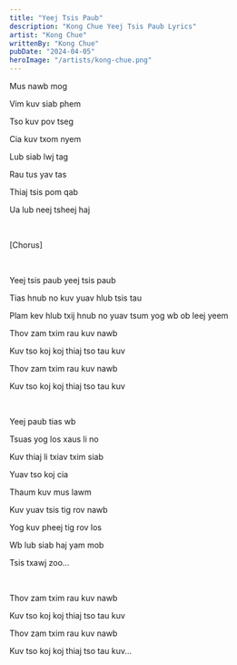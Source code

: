 ```yaml
---
title: "Yeej Tsis Paub"
description: "Kong Chue Yeej Tsis Paub Lyrics"
artist: "Kong Chue"
writtenBy: "Kong Chue"
pubDate: "2024-04-05"
heroImage: "/artists/kong-chue.png"
---
```


Mus nawb mog

Vim kuv siab phem

Tso kuv pov tseg

Cia kuv txom nyem

Lub siab lwj tag

Rau tus yav tas

Thiaj tsis pom qab

Ua lub neej tsheej haj

<br />

[Chorus]

<br />

Yeej tsis paub yeej tsis paub

Tias hnub no kuv yuav hlub tsis tau

Plam kev hlub txij hnub no yuav tsum yog wb ob leej yeem

Thov zam txim rau kuv nawb

Kuv tso koj koj thiaj tso tau kuv

Thov zam txim rau kuv nawb

Kuv tso koj koj thiaj tso tau kuv

<br />

Yeej paub tias wb

Tsuas yog los xaus li no

Kuv thiaj li txiav txim siab

Yuav tso koj cia

Thaum kuv mus lawm

Kuv yuav tsis tig rov nawb

Yog kuv pheej tig rov los

Wb lub siab haj yam mob

Tsis txawj zoo...

<br />

Thov zam txim rau kuv nawb

Kuv tso koj koj thiaj tso tau kuv

Thov zam txim rau kuv nawb

Kuv tso koj koj thiaj tso tau kuv...
